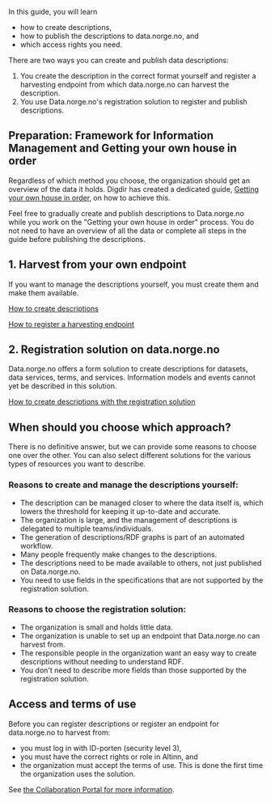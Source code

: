 In this guide, you will learn

- how to create descriptions,
- how to publish the descriptions to data.norge.no, and
- which access rights you need.

There are two ways you can create and publish data descriptions:

1. You create the description in the correct format yourself and register a harvesting endpoint from which data.norge.no can harvest the description.
2. You use Data.norge.no's registration solution to register and publish descriptions.

## Preparation: Framework for Information Management and Getting your own house in order

Regardless of which method you choose, the organization should get an overview of the data it holds. Digdir has created a dedicated guide, [Getting your own house in order](https://www.digdir.no/informasjonsforvaltning/veileder-orden-i-eget-hus/2716), on how to achieve this.

Feel free to gradually create and publish descriptions to Data.norge.no while you work on the "Getting your own house in order" process. You do not need to have an overview of all the data or complete all steps in the guide before publishing the descriptions.

## 1. Harvest from your own endpoint

If you want to manage the descriptions yourself, you must create them and make them available.

[How to create descriptions](/getting-started/creating-descriptions-self)

[How to register a harvesting endpoint](/getting-started/publishing-descriptions)

## 2. Registration solution on data.norge.no

Data.norge.no offers a form solution to create descriptions for datasets, data services, terms, and services. Information models and events cannot yet be described in this solution.

[How to create descriptions with the registration solution](/getting-started/creating-descriptions-registration)

## When should you choose which approach?

There is no definitive answer, but we can provide some reasons to choose one over the other. You can also select different solutions for the various types of resources you want to describe.

### Reasons to create and manage the descriptions yourself:

- The description can be managed closer to where the data itself is, which lowers the threshold for keeping it up-to-date and accurate.
- The organization is large, and the management of descriptions is delegated to multiple teams/individuals.
- The generation of descriptions/RDF graphs is part of an automated workflow.
- Many people frequently make changes to the descriptions.
- The descriptions need to be made available to others, not just published on Data.norge.no.
- You need to use fields in the specifications that are not supported by the registration solution.

### Reasons to choose the registration solution:

- The organization is small and holds little data.
- The organization is unable to set up an endpoint that Data.norge.no can harvest from.
- The responsible people in the organization want an easy way to create descriptions without needing to understand RDF.
- You don't need to describe more fields than those supported by the registration solution.

## Access and terms of use

Before you can register descriptions or register an endpoint for data.norge.no to harvest from:

- you must log in with ID-porten (security level 3),
- you must have the correct rights or role in Altinn, and
- the organization must accept the terms of use. This is done the first time the organization uses the solution.

See [the Collaboration Portal for more information](https://samarbeid.digdir.no/felles-datakatalog/ta-i-bruk-felles-datakatalog/1619).
